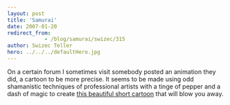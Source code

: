 ```yaml
---
layout: post
title: 'Samurai'
date: 2007-01-20
redirect_from: 
            - /blog/samurai/swizec/315
author: Swizec Teller
hero: ../../../defaultHero.jpg
---
```

On a certain forum I sometimes visit somebody posted an animation they did, a cartoon to be more precise. It seems to be made using odd shamanistic techniques of professional artists with a tinge of pepper and a dash of magic to create [this beautiful short cartoon](http://www.threeleggedlegs.com/work/samurai/) that will blow you away.